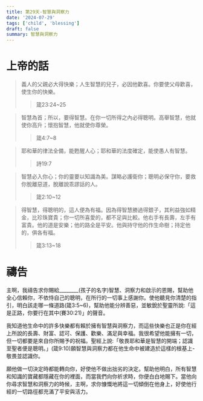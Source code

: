 ```yaml
---
title: 第29天-智慧與洞察力
date: '2024-07-29'
tags: ['child', 'blessing']
draft: false
summary: 智慧與洞察力
---
```


# 上帝的話

> 義人的父親必大得快樂；人生智慧的兒子，必因他歡喜。你要使父母歡喜，使生你的快樂。
>> 箴23:24~25

> 智慧為首；所以，要得智慧。在你一切所得之內必得聰明。高舉智慧，他就使你高升；懷抱智慧，他就使你尊榮。
>> 箴4:7~8

> 耶和華的律法全備，能甦醒人心；耶和華的法度確定，能使愚人有智慧。
>> 詩19:7

> 智慧必入你心；你的靈要以知識為美。謀略必護衛你；聰明必保守你，要救你脫離惡道，脫離說乖謬話的人。
>> 箴2:10~12

> 得智慧，得聰明的，這人便為有福。因為得智慧勝過得銀子，其利益強如精金，比珍珠寶貴；你一切所喜愛的，都不足與比較。他右手有長壽，左手有富貴。他的道是安樂；他的路全是平安。他與持守他的作生命樹；持定他的，俱各有福。
>> 箴3:13~18

# 禱告

主啊，我禱告求你賜給________(孩子的名字)智慧、洞察力和啟示的恩賜，幫助他全心信賴你，不依恃自己的聰明，在所行的一切事上感謝你。使他聽見你清楚的指引，明白該走哪一條道路(箴3:5~6)，幫助他能分辨善惡，並敏銳於聖靈所說:「這是正路，你要行在其中(賽30:21)」的聲音。

我知道他生命中的許多快樂都有賴於擁有智慧與洞察力，而這些快樂也正是你在經上所說的長壽、財富、認可、保護、歡樂、滿足與幸福。我很希望他能擁有一切，但一切都要是來自你所賜予的祝福。聖經上說:「敬畏耶和華是智慧的開端；認識至聖者便是聰明。」(箴9:10)願智慧與洞察力都在他生命中被建造於這樣的根基上-敬畏並認識你。

願他做一切決定時都能轉向你，好使他不做出拙劣的決定。幫助他明白，所有智慧和知識的寶藏都隱藏在你的裡面，而當我們向你祈求時，你便白白地賜下。當他向你尋求智慧和洞察力的時候，主啊，求你慷慨地將這一切傾倒在他身上，好使他行經的一切路徑都充滿了平安與活力。
